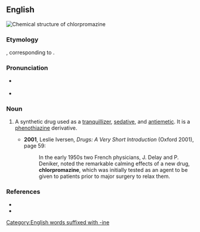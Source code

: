 ==English==
[[File:Chlorpromazine.svg|thumb|Chemical structure of '''chlorpromazine''']]
{{wikipedia}}

===Etymology===
{{der|en|fr|chloropromazine}}, corresponding to {{af|en|chlor-|promethazine|alt2=prom(eth)azine}}.

===Pronunciation===
* {{a|RP}} {{IPA|en|/klɔːˈpɹəʊ.məz.ɪn/|/klɔːˈpɹəʊ.məz.iːn/}}
* {{a|GA}} {{IPA|en|/klɔɹˈpɹɑm.əˌziːn/|/klɔɹˈpɹoʊ.məˌziːn/}}

===Noun===
{{en-noun|~}}

# A synthetic drug used as a [[tranquillizer]], [[sedative]], and [[antiemetic]]. It is a [[phenothiazine]] derivative.
#: {{synonyms|en|aminazine}}
#* '''2001''', Leslie Iversen, ''Drugs: A Very Short Introduction'' (Oxford 2001), page 59:
#*: In the early 1950s two French physicians, J. Delay and P. Deniker, noted the remarkable calming effects of a new drug, '''chlorpromazine''', which was initially tested as an agent to be given to patients prior to major surgery to relax them.

===References===
* {{R:Lexico}}
* {{R:Merriam-Webster Online}}

[[Category:English words suffixed with -ine]]